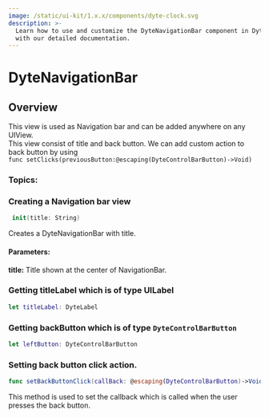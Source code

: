 ```yaml
---
image: /static/ui-kit/1.x.x/components/dyte-clock.svg
description: >-
  Learn how to use and customize the DyteNavigationBar component in Dyte's iOS UiKit
  with our detailed documentation.
---
```




# DyteNavigationBar
## Overview
This view is used as Navigation bar and can be added anywhere on any UIView.  
This view consist of title and back button. 
We can add custom action to back button by using  
`func setClicks(previousButton:@escaping(DyteControlBarButton)->Void)` 


### Topics:

### Creating a Navigation bar view

```swift
 init(title: String)
```
Creates a DyteNavigationBar with title. 

#### Parameters:
**title:** Title shown at the center of NavigationBar.

### Getting titleLabel which is of type UILabel
```swift
let titleLabel: DyteLabel
```

### Getting backButton which is of type `DyteControlBarButton`

```swift
let leftButton: DyteControlBarButton
```

### Setting back button click action.

```swift
func setBackButtonClick(callBack: @escaping(DyteControlBarButton)->Void)
```
This method is used to set the callback which is called when the user presses the back button. 


<head>
  <title>iOS DyteNavigationBar</title>
</head>
